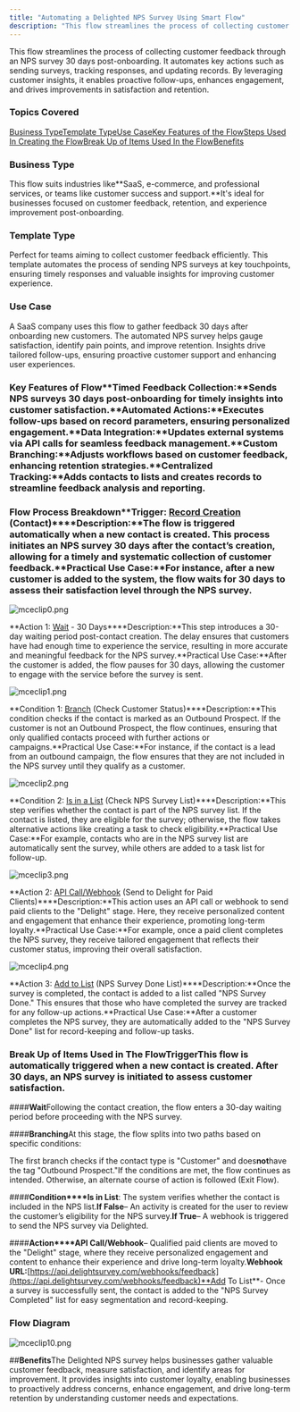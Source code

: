 ```yaml
---
title: "Automating a Delighted NPS Survey Using Smart Flow"
description: "This flow streamlines the process of collecting customer feedback through an NPS survey 30 days post-onboarding. It automates key actions such as send..."
---
```


This flow streamlines the process of collecting customer feedback through an NPS survey 30 days post-onboarding. It automates key actions such as sending surveys, tracking responses, and updating records. By leveraging customer insights, it enables proactive follow-ups, enhances engagement, and drives improvements in satisfaction and retention.

### Topics Covered

[Business Type](https://support.salesmate.io/hc/en-us/articles/42556840496665-Automating-a-Delighted-NPS-Survey-Using-Smart-Flow#01JHZZKQ0ZK00B75RPGXWBD1GQ)[Template Type](https://support.salesmate.io/hc/en-us/articles/42556840496665-Automating-a-Delighted-NPS-Survey-Using-Smart-Flow#01JHZXFD9EJGR7QCB6A5RHB5HZ)[Use Case](https://support.salesmate.io/hc/en-us/articles/42556840496665-Automating-a-Delighted-NPS-Survey-Using-Smart-Flow#01JHZXFD9EJGR7QCB6A5RHB5HZ)[Key Features of the Flow](https://support.salesmate.io/hc/en-us/articles/42556840496665-Automating-a-Delighted-NPS-Survey-Using-Smart-Flow#01JHZXHG6TY8S1SZ57BH3G6T6D)[Steps Used In Creating the Flow](https://support.salesmate.io/hc/en-us/articles/42556840496665-Automating-a-Delighted-NPS-Survey-Using-Smart-Flow#01JJ16DWTSS5K9N8FHHVYRJMY1)[Break Up of Items Used In the Flow](https://support.salesmate.io/hc/en-us/articles/42556840496665-Automating-a-Delighted-NPS-Survey-Using-Smart-Flow#h_01JHT979E2NZ3VK5JH7FTYRVYV)[Benefits](https://support.salesmate.io/hc/en-us/articles/42556840496665-Automating-a-Delighted-NPS-Survey-Using-Smart-Flow#01JJ18J2Y6RQSVV8BEFB76BPFJ)

### Business Type

This flow suits industries like**SaaS, e-commerce, and professional services, or teams like customer success and support.**It's ideal for businesses focused on customer feedback, retention, and experience improvement post-onboarding.

### Template Type

Perfect for teams aiming to collect customer feedback efficiently. This template automates the process of sending NPS surveys at key touchpoints, ensuring timely responses and valuable insights for improving customer experience.

### Use Case

A SaaS company uses this flow to gather feedback 30 days after onboarding new customers. The automated NPS survey helps gauge satisfaction, identify pain points, and improve retention. Insights drive tailored follow-ups, ensuring proactive customer support and enhancing user experiences.

### Key Features of Flow**Timed Feedback Collection:**Sends NPS surveys 30 days post-onboarding for timely insights into customer satisfaction.**Automated Actions:**Executes follow-ups based on record parameters, ensuring personalized engagement.**Data Integration:**Updates external systems via API calls for seamless feedback management.**Custom Branching:**Adjusts workflows based on customer feedback, enhancing retention strategies.**Centralized Tracking:**Adds contacts to lists and creates records to streamline feedback analysis and reporting.

### Flow Process Breakdown**Trigger: [Record Creation](https://support.salesmate.io/hc/en-us/articles/36763966875289-Record-Created) (Contact)****Description:**The flow is triggered automatically when a new contact is created. This process initiates an NPS survey 30 days after the contact’s creation, allowing for a timely and systematic collection of customer feedback.**Practical Use Case:**For instance, after a new customer is added to the system, the flow waits for 30 days to assess their satisfaction level through the NPS survey.

![mceclip0.png](./images/mceclip0-3.png)

**Action 1: [Wait](https://support.salesmate.io/hc/en-us/articles/38138356545433-Wait) - 30 Days****Description:**This step introduces a 30-day waiting period post-contact creation. The delay ensures that customers have had enough time to experience the service, resulting in more accurate and meaningful feedback for the NPS survey.**Practical Use Case:**After the customer is added, the flow pauses for 30 days, allowing the customer to engage with the service before the survey is sent.

![mceclip1.png](./images/mceclip1-3.png)

**Condition 1: [Branch](https://support.salesmate.io/hc/en-us/articles/37780627045657-Branch) (Check Customer Status)****Description:**This condition checks if the contact is marked as an Outbound Prospect. If the customer is not an Outbound Prospect, the flow continues, ensuring that only qualified contacts proceed with further actions or campaigns.**Practical Use Case:**For instance, if the contact is a lead from an outbound campaign, the flow ensures that they are not included in the NPS survey until they qualify as a customer.

![mceclip2.png](./images/mceclip2-3.png)

**Condition 2: [Is in a List](https://support.salesmate.io/hc/en-us/articles/37780752141209-Is-in-List) (Check NPS Survey List)****Description:**This step verifies whether the contact is part of the NPS survey list. If the contact is listed, they are eligible for the survey; otherwise, the flow takes alternative actions like creating a task to check eligibility.**Practical Use Case:**For example, contacts who are in the NPS survey list are automatically sent the survey, while others are added to a task list for follow-up.

![mceclip3.png](./images/mceclip3-3.png)

**Action 2: [API Call/Webhook](https://support.salesmate.io/hc/en-us/articles/38138525618969-API-Call-Webhook) (Send to Delight for Paid Clients)****Description:**This action uses an API call or webhook to send paid clients to the "Delight" stage. Here, they receive personalized content and engagement that enhance their experience, promoting long-term loyalty.**Practical Use Case:**For example, once a paid client completes the NPS survey, they receive tailored engagement that reflects their customer status, improving their overall satisfaction.

![mceclip4.png](./images/mceclip4-3.png)

**Action 3: [Add to List](https://support.salesmate.io/hc/en-us/articles/38138553100185-Add-to-List) (NPS Survey Done List)****Description:**Once the survey is completed, the contact is added to a list called "NPS Survey Done." This ensures that those who have completed the survey are tracked for any follow-up actions.**Practical Use Case:**After a customer completes the NPS survey, they are automatically added to the "NPS Survey Done" list for record-keeping and follow-up tasks.

### Break Up of Items Used in The Flow**Trigger**This flow is automatically triggered when a new contact is created. After 30 days, an NPS survey is initiated to assess customer satisfaction.

####**Wait**Following the contact creation, the flow enters a 30-day waiting period before proceeding with the NPS survey.

####**Branching**At this stage, the flow splits into two paths based on specific conditions:

The first branch checks if the contact type is "Customer" and does**not**have the tag "Outbound Prospect."If the conditions are met, the flow continues as intended. Otherwise, an alternate course of action is followed (Exit Flow).

####**Condition****Is in List**: The system verifies whether the contact is included in the NPS list.**If False**– An activity is created for the user to review the customer’s eligibility for the NPS survey.**If True**– A webhook is triggered to send the NPS survey via Delighted.

####**Action****API Call/Webhook**– Qualified paid clients are moved to the "Delight" stage, where they receive personalized engagement and content to enhance their experience and drive long-term loyalty.**Webhook URL:**[https://api.delightsurvey.com/webhooks/feedback](https://api.delightsurvey.com/webhooks/feedback)**Add To List**- Once a survey is successfully sent, the contact is added to the "NPS Survey Completed" list for easy segmentation and record-keeping.

### Flow Diagram

![mceclip10.png](./images/mceclip10.png)

##**Benefits**The Delighted NPS survey helps businesses gather valuable customer feedback, measure satisfaction, and identify areas for improvement. It provides insights into customer loyalty, enabling businesses to proactively address concerns, enhance engagement, and drive long-term retention by understanding customer needs and expectations.
